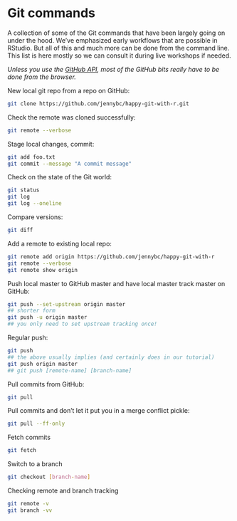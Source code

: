 # Git commands {#git-commands}

A collection of some of the Git commands that have been largely going on under
the hood. We've emphasized early workflows that are possible in RStudio. But all
of this and much more can be done from the command line. This list is here
mostly so we can consult it during live workshops if needed.

*Unless you use the [GitHub API](https://developer.github.com/v3/), 
most of the GitHub bits really have to be done from the browser.*

New local git repo from a repo on GitHub:

``` bash
git clone https://github.com/jennybc/happy-git-with-r.git
```

Check the remote was cloned successfully:

``` bash
git remote --verbose
```

Stage local changes, commit:

``` bash
git add foo.txt
git commit --message "A commit message"
```

Check on the state of the Git world:

``` bash
git status
git log
git log --oneline
```

Compare versions:

``` bash
git diff
```

Add a remote to existing local repo:

``` bash
git remote add origin https://github.com/jennybc/happy-git-with-r
git remote --verbose
git remote show origin
```

Push local master to GitHub master and have local master track master on
GitHub:

``` bash
git push --set-upstream origin master
## shorter form
git push -u origin master
## you only need to set upstream tracking once!
```

Regular push:

``` bash
git push 
## the above usually implies (and certainly does in our tutorial)
git push origin master
## git push [remote-name] [branch-name]
```

Pull commits from GitHub:

``` bash
git pull
```

Pull commits and don't let it put you in a merge conflict pickle:

``` bash
git pull --ff-only
```

Fetch commits

``` bash
git fetch
```

Switch to a branch

``` bash
git checkout [branch-name]
```

Checking remote and branch tracking

``` bash
git remote -v
git branch -vv
```
